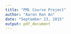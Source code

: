 ```yaml
---
title: "PML Course Project"
author: "Aaron Ran An"
date: "September 23, 2015"
output: pdf_document
---
```


